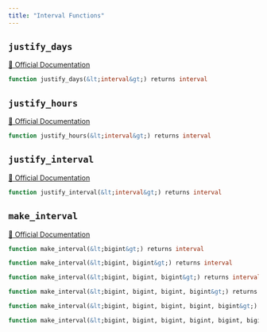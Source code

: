 ```yaml
---
title: "Interval Functions"
---
```


## `justify_days`
[🔗 Official Documentation](https://cloud.google.com/bigquery/docs/reference/standard-sql/interval_functions#justify_days)

```sql
function justify_days(&lt;interval&gt;) returns interval
```


## `justify_hours`
[🔗 Official Documentation](https://cloud.google.com/bigquery/docs/reference/standard-sql/interval_functions#justify_hours)

```sql
function justify_hours(&lt;interval&gt;) returns interval
```


## `justify_interval`
[🔗 Official Documentation](https://cloud.google.com/bigquery/docs/reference/standard-sql/interval_functions#justify_interval)

```sql
function justify_interval(&lt;interval&gt;) returns interval
```


## `make_interval`
[🔗 Official Documentation](https://cloud.google.com/bigquery/docs/reference/standard-sql/interval_functions#make_interval)

```sql
function make_interval(&lt;bigint&gt;) returns interval
```


```sql
function make_interval(&lt;bigint, bigint&gt;) returns interval
```


```sql
function make_interval(&lt;bigint, bigint, bigint&gt;) returns interval
```


```sql
function make_interval(&lt;bigint, bigint, bigint, bigint&gt;) returns interval
```


```sql
function make_interval(&lt;bigint, bigint, bigint, bigint, bigint&gt;) returns interval
```


```sql
function make_interval(&lt;bigint, bigint, bigint, bigint, bigint, bigint&gt;) returns interval
```



